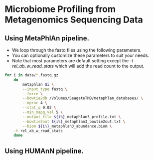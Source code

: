 # Microbiome Profiling from Metagenomics Sequencing Data {#microbial_in_metagenomics}

## Using MetaPhlAn pipeline.
- We loop through the fastq files using the following parameters.
- You can optionally customize these parameters to suit your needs.
- Note that most parameters are default setting except the *-t rel_ab_w_read_stats* which will add the read count to the output.

```bash
for i in data/*.fastq.gz
	do 
		metaphlan $i \
		--input_type fastq \
		--force \
		--bowtie2db /Volumes/SeagateTMB/metaphlan_databases/ \
		--nproc 4 \
		--stat_q 0.02 \
		--min_mapq_val 5 \
		--output_file ${i%}_metaphlan3_profile.txt \
		--bowtie2out ${i%}_metaphlan3_bowtie2out.txt \
		--biom ${i%}_metaphlan3_abundance.biom \
    -t rel_ab_w_read_stats
	done
```

## Using HUMAnN pipeline.
```r

```

